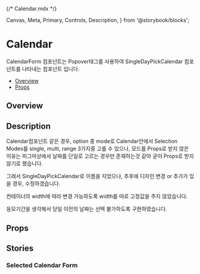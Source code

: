{/* Calendar.mdx */}

  Canvas,
  Meta,
  Primary,
  Controls,
  Description,
} from '@storybook/blocks';


<Meta of={CalendarStories} />

# Calendar

CalendarForm 컴포넌트는 Popover태그를 사용하여 SingleDayPickCalendar 컴포넌트를 나타내는 컴포넌트 입니다.

- [Overview](#overview)
- [Props](#props)

## Overview

<Primary />

## Description

Calendar컴포넌트 같은 경우, option 중 mode로 Calendar안에서 Selection Modes를 single, multi, range 3가지중 고를 수 있으나,
모드를 Props로 받지 않은 이유는 피그마상에서 날짜를 단일로 고르는 경우만 존재하는것 같아 굳이 Props로 받지 않기로 했습니다.

그래서 SingleDayPickCalendar로 이름을 지었으나, 추후에 디자인 변경 or 추가가 있을 경우, 수정하겠습니다.

컨테이너의 width에 따라 변경 가능하도록 width를 따로 고정값을 주지 않았습니다.

응모기간을 생각해서 당일 이전의 날짜는 선택 불가하도록 구현하였습니다.

## Props

<Controls />

## Stories

### Selected Calendar Form

<Canvas of={CalendarStories.CalendarFormSelected} meta={CalendarStories} />
